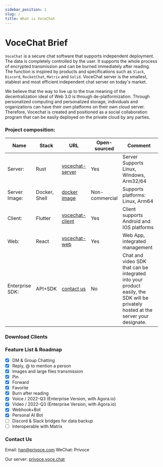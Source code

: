 ```yaml
---
sidebar_position: 1
slug: /
title: What is VoceChat
---
```



# VoceChat Brief

`VoceChat` is a secure chat software that supports independent deployment.
The data is completely controlled by the user.
It supports the whole process of encrypted transmission and can be burned immediately after reading.
The function is inspired by products and specifications such as `Slack`, `Discord`, `RocketChat`, `Matrix` and `Solid`.
VoceChat server is the smallest, stablest and most efficient independent chat server on today's market.

We believe that the way to live up to the true meaning of the decentralization ideal of Web 3.0 is through de-platformization.
Through personalized computing and personalized storage, individuals and organizations can have their own platforms on their own cloud server.
Therefore, Vocechat is created and positioned as a social collaboration program that can be easily deployed on the private cloud by any parties.

### Project composition:

| Name            | Stack         | URL                                                                   | Open-sourced   | Comment                                                                                                                            |
| --------------- | ------------- | --------------------------------------------------------------------- | -------------- | ---------------------------------------------------------------------------------------------------------------------------------- |
| Server:         | Rust          | [vocechat-server](https://github.com/Privoce/vocechat-server-rust)    | Yes            | Server Supports Linux, Windows, Arm32/64                                                                                           |
| Server Image:   | Docker, Shell | [docker image](https://hub.docker.com/r/privoce/vocechat-server/tags) | Non-commercial | Supports platforms: Linux, Arm64                                                                                                   |
| Client:         | Flutter       | [vocechat-client](https://github.com/Privoce/vocechat-client)         | Yes            | Client supports Android and IOS platforms                                                                                          |
| Web:            | React         | [vocechat-web](https://github.com/privoce/vocechat-web)               | Yes            | Web App, integrated management                                                                                                     |
| Enterprise SDK: | API+SDK       | [contact us](https://voce.chat)                                       | No             | Chat and video SDK that can be integrated into your product easily, the SDK will be privately hosted at the server your designate. |

### Download Clients

<Downloads/>

### Feature List & Roadmap

- [x] DM & Group Chatting
- [x] Reply, @ to mention a person
- [x] Images and large files transmission
- [x] Pin
- [x] Forward
- [x] Favorite
- [x] Burn after reading
- [x] Voice / 2022-Q3 (Enterprise Version, with Agora.io)
- [x] Video / 2022-Q3 (Enterprise Version, with Agora.io)
- [x] Webhook+Bot
- [x] Personal AI Bot
- [ ] Discord & Slack bridges for data backup
- [ ] Interoperable with Matrix

### Contact Us


Email: han@privoce.com
WeChat: Privoce

Our server: [privoce.voce.chat](https://privoce.voce.chat)
